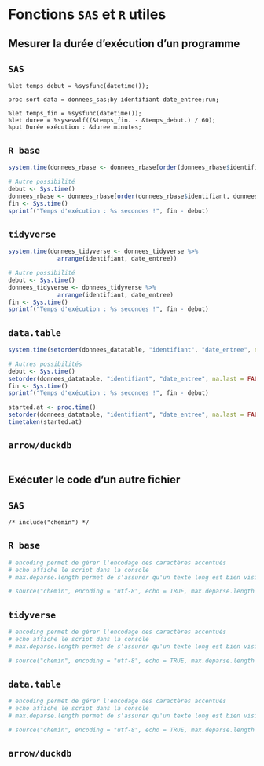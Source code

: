 # Fonctions `SAS` et `R` utiles

## Mesurer la durée d'exécution d'un programme
::: {.panel-tabset group="language"}

## `SAS` {.unnumbered .unlisted}
``` sas
%let temps_debut = %sysfunc(datetime());

proc sort data = donnees_sas;by identifiant date_entree;run;

%let temps_fin = %sysfunc(datetime());
%let duree = %sysevalf((&temps_fin. - &temps_debut.) / 60);
%put Durée exécution : &duree minutes;
```

## `R base` {.unnumbered .unlisted}
```r
system.time(donnees_rbase <- donnees_rbase[order(donnees_rbase$identifiant, donnees_rbase$date_entree, na.last = FALSE), ])

# Autre possibilité
debut <- Sys.time()
donnees_rbase <- donnees_rbase[order(donnees_rbase$identifiant, donnees_rbase$date_entree, na.last = FALSE), ]
fin <- Sys.time()
sprintf("Temps d'exécution : %s secondes !", fin - debut)
```

## `tidyverse` {.unnumbered .unlisted}
```r
system.time(donnees_tidyverse <- donnees_tidyverse %>% 
              arrange(identifiant, date_entree))

# Autre possibilité
debut <- Sys.time()
donnees_tidyverse <- donnees_tidyverse %>% 
              arrange(identifiant, date_entree)
fin <- Sys.time()
sprintf("Temps d'exécution : %s secondes !", fin - debut)
```

## `data.table` {.unnumbered .unlisted}
```r
system.time(setorder(donnees_datatable, "identifiant", "date_entree", na.last = FALSE))

# Autres possibilités
debut <- Sys.time()
setorder(donnees_datatable, "identifiant", "date_entree", na.last = FALSE)
fin <- Sys.time()
sprintf("Temps d'exécution : %s secondes !", fin - debut)

started.at <- proc.time()
setorder(donnees_datatable, "identifiant", "date_entree", na.last = FALSE)
timetaken(started.at)
```

## `arrow/duckdb` {.unnumbered .unlisted}
```r

```

:::

## Exécuter le code d'un autre fichier
::: {.panel-tabset group="language"}

## `SAS` {.unnumbered .unlisted}
``` sas
/* include("chemin") */
```

## `R base` {.unnumbered .unlisted}
```r
# encoding permet de gérer l'encodage des caractères accentués
# echo affiche le script dans la console
# max.deparse.length permet de s'assurer qu'un texte long est bien visible

# source("chemin", encoding = "utf-8", echo = TRUE, max.deparse.length = 1e3)
```

## `tidyverse` {.unnumbered .unlisted}
```r
# encoding permet de gérer l'encodage des caractères accentués
# echo affiche le script dans la console
# max.deparse.length permet de s'assurer qu'un texte long est bien visible

# source("chemin", encoding = "utf-8", echo = TRUE, max.deparse.length = 1e3)
```

## `data.table` {.unnumbered .unlisted}
```r
# encoding permet de gérer l'encodage des caractères accentués
# echo affiche le script dans la console
# max.deparse.length permet de s'assurer qu'un texte long est bien visible

# source("chemin", encoding = "utf-8", echo = TRUE, max.deparse.length = 1e3)
```

## `arrow/duckdb` {.unnumbered .unlisted}
```r

```

:::